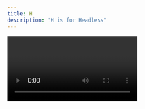```yaml
---
title: H
description: "H is for Headless"
---
```


<Video id="p7Z0bfk49jY" />

I don’t want to be headless, but maybe you want your software to be. The term "headless" is an approach that separates the functionality of your app from the visual layer. It is often used to describe a CMS where content can be stored and then where and how that content is displayed is decided separately.